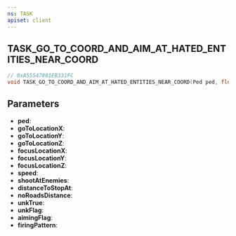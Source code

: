 ```yaml
---
ns: TASK
apiset: client
---
```

## TASK_GO_TO_COORD_AND_AIM_AT_HATED_ENTITIES_NEAR_COORD

```c
// 0xA55547801EB331FC
void TASK_GO_TO_COORD_AND_AIM_AT_HATED_ENTITIES_NEAR_COORD(Ped ped, float goToLocationX, float goToLocationY, float goToLocationZ, float focusLocationX, float focusLocationY, float focusLocationZ, float speed, BOOL shootAtEnemies, float distanceToStopAt, float noRoadsDistance, BOOL unkTrue, int unkFlag, int aimingFlag, Hash firingPattern);
```


## Parameters
* **ped**:
* **goToLocationX**:
* **goToLocationY**:
* **goToLocationZ**:
* **focusLocationX**:
* **focusLocationY**:
* **focusLocationZ**:
* **speed**:
* **shootAtEnemies**:
* **distanceToStopAt**:
* **noRoadsDistance**:
* **unkTrue**:
* **unkFlag**:
* **aimingFlag**:
* **firingPattern**: